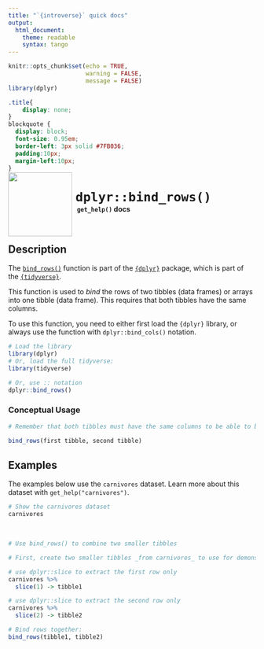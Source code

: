 ```yaml
---
title: "`{introverse}` quick docs"
output: 
  html_document:
    theme: readable
    syntax: tango
---
```


<!-- Welcome to the template! This comment is here to help you get started. The HTML comments will help you fill it out. Please make sure to do the following:
- make the YAML `title` the topic name. For example, the `filter()` docs are titled `dplyr::filter()` (with backticks since it's code!)
- name the final Rmd file "packagethetopiccomesfrom_topic.Rmd". For example, the `filter()` file is named `dplyr_filter.Rmd`
- If you are considering documenting MULTIPLE TOPICS in a single help Rmd, STOP and CONSULT FIRST with Spielman!!
-->

```r
knitr::opts_chunk$set(echo = TRUE, 
                      warning = FALSE, 
                      message = FALSE)
library(dplyr)
```

```css
.title{
    display: none;
}
blockquote {
  display: block;
  font-size: 0.95em;
  border-left: 3px solid #7FB036;
  padding:10px;
  margin-left:10px;
}
```

<div>
<br>
 <img src = "logo.png" style = "float:left;height:130px;margin-top:-30px;">
 <span style = "font-weight:bold;font-size:30px;"> 
  &nbsp;<code>dplyr::bind_rows()</code>
 </span>
 <br>
 <b>&nbsp;&nbsp;&nbsp;<code>get_help()</code> docs</b>
</div>
<br>

## Description

The [`bind_rows()`](https://dplyr.tidyverse.org/reference/bind.html) function is part of the [`{dplyr}`](https://dplyr.tidyverse.org/) package, which is part of the [`{tidyverse}`](https://www.tidyverse.org/).

This function is used to *bind* the rows of two tibbles (data frames) or arrays into one tibble (data frame). This requires that both tibbles have the same columns.

<!-- Add the following if the topic is a function that does NOT come with base R, and uncomment/fill in the subsequent multiline HTML comment: -->
To use this function, you need to either first load the `{dplyr}` library, or always use the function with `dplyr::bind_cols()` notation.

```r
# Load the library
library(dplyr)
# Or, load the full tidyverse:
library(tidyverse)

# Or, use :: notation
dplyr::bind_rows()
```



### Conceptual Usage 

```r
# Remember that both tibbles must have the same columns to be able to bind them

bind_rows(first tibble, second tibble)
```


## Examples

The examples below use the `carnivores` dataset. Learn more about this dataset with `get_help("carnivores")`.

```r
# Show the carnivores dataset
carnivores
```

<br>
<!-- Add a <br> if there is NO DATASET REFRESHER!! Otherwise the refresher takes up enough space. -->

```r
# Use bind_rows() to combine two smaller tibbles

# First, create two smaller tibbles _from carnivores_ to use for demonstration:

# use dplyr::slice to extract the first row only
carnivores %>% 
  slice(1) -> tibble1 

# use dplyr::slice to extract the second row only
carnivores %>% 
  slice(2) -> tibble2

# Bind rows together:
bind_rows(tibble1, tibble2)
```